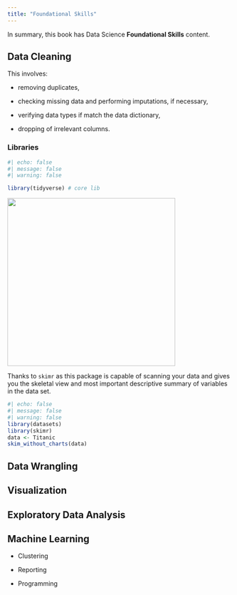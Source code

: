 ```yaml
---
title: "Foundational Skills"
---
```


In summary, this book has Data Science **Foundational Skills** content.

## Data Cleaning

This involves:

-   removing duplicates,

-   checking missing data and performing imputations, if necessary,

-   verifying data types if match the data dictionary,

-   dropping of irrelevant columns.

### Libraries

```r
#| echo: false
#| message: false
#| warning: false

library(tidyverse) # core lib
```

![](images/tidyverse.jpg){fig-align="center" width="377"}

Thanks to `skimr` as this package is capable of scanning your data and gives you the skeletal view and most important descriptive summary of variables in the data set.

```r
#| echo: false
#| message: false
#| warning: false
library(datasets)
library(skimr)
data <- Titanic
skim_without_charts(data)
```

## Data Wrangling

## Visualization

## Exploratory Data Analysis

## Machine Learning

-   Clustering

-   Reporting

-   Programming
